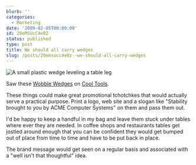 ```yaml
---
blurb: ''
categories:
  - Marketing
date: '2009-02-05T00:00:00'
id: 20eMSUcC4e0Z
status: published
type: post
title: We should all carry wedges
slug: /posts/20emsucc4e0z--we-should-all-carry-wedges
---
```


<Img src="wobble_wedge_2009_02" alt="A small plastic wedge leveling a table leg" />

Saw these [Wobble Wedges](http://www.kk.org/cooltools/archives/003491.php) on [Cool Tools](http://www.kk.org/cooltools/). 

These things could make great promotional tchotchkes that would actually serve a practical purpose. Print a logo, web site and a slogan like "Stability brought to you by ACME Computer Systems" on them and pass them out.

I'd be happy to keep a handful in my bag and leave them stuck under tables where ever they are needed. In coffee shops and restaurants tables get jostled around enough that you can be confident they would get bumped out of place from time to time and have to be put back in place. 

The brand message would get seen on a regular basis and associated with a "well isn't that thoughtful" idea.
